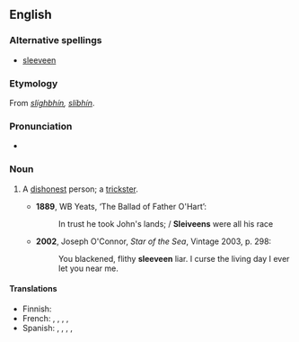 ==English==

===Alternative spellings===
*[[sleeveen]]

===Etymology===
From {{etyl|ga}} ''[[slíghbhín]], [[slíbhín]]''.

===Pronunciation===
* {{IPA|/ˈsliːviːn/}}

===Noun===
{{en-noun}}

# {{Ireland}} A [[dishonest]] person; a [[trickster]].
#*'''1889''', WB Yeats, ‘The Ballad of Father O'Hart’:
#*:In trust he took John's lands; / '''Sleiveens''' were all his race
#*'''2002''', Joseph O'Connor, ''Star of the Sea'', Vintage 2003, p. 298:
#*:You blackened, flithy '''sleeveen''' liar. I curse the living day I ever let you near me.

====Translations====
{{trans-top|dishonest person; trickster}}
{{trans-mid}}
* Finnish: {{t|fi|koijari}}
* French: {{t|fr|escroc}},  {{t|fr|filou}},  {{t|fr|aigrefin}},  {{t|fr|fripon}},  {{t|fr|larron}}
* Spanish: {{t|es|ratero}},  {{t|es|timador}},  {{t|es|petardista}},  {{t|es|estafador}},  {{t|es|caballero de industria}}
{{trans-bottom}}